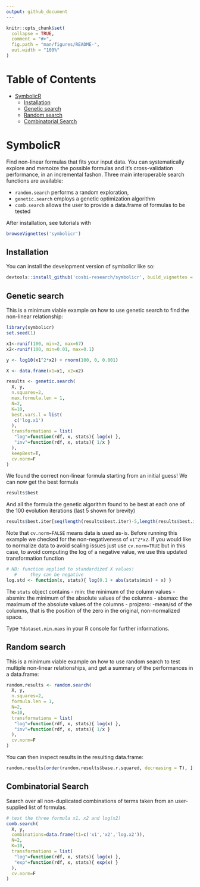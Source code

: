 ```yaml
---
output: github_document
---
```


<!-- README.md is generated from README.Rmd. Please edit that file -->

```r
knitr::opts_chunk$set(
  collapse = TRUE,
  comment = "#>",
  fig.path = "man/figures/README-",
  out.width = "100%"
)
```

<!-- TOC start (generated with https://github.com/derlin/bitdowntoc) -->
# Table of Contents

- [SymbolicR](#symbolicr)
   * [Installation](#installation)
   * [Genetic search](#genetic-search)
   * [Random search](#random-search)
   * [Combinatorial Search](#combinatorial-search)

<!-- TOC end -->


# SymbolicR

<!-- badges: start -->
<!-- badges: end -->

Find non-linear formulas that fits your input data. 
You can systematically explore and memoize the possible formulas and it's cross-validation performance, in an incremental fashon. 
Three main interoperable search functions are available: 

- `random.search` performs a random exploration, 
- `genetic.search` employs a genetic optimization algorithm
- `comb.search` allows the user to provide a data.frame of formulas to be tested

After installation, see tutorials with

```r
browseVignettes('symbolicr')
```

## Installation

You can install the development version of symbolicr like so:

``` r
devtools::install_github('cosbi-research/symbolicr', build_vignettes = TRUE)
```

## Genetic search

This is a minimum viable example on how to use genetic search to find the non-linear relationship:

```r
library(symbolicr)
set.seed(1)

x1<-runif(100, min=2, max=67)
x2<-runif(100, min=0.01, max=0.1)

y <- log10(x1^2*x2) + rnorm(100, 0, 0.001)

X <- data.frame(x1=x1, x2=x2)

results <- genetic.search(
  X, y, 
  n.squares=2, 
  max.formula.len = 1, 
  N=2,
  K=10,
  best.vars.l = list(
   c('log.x1')
  ),
  transformations = list(
   "log"=function(rdf, x, stats){ log(x) },
   "inv"=function(rdf, x, stats){ 1/x }
  ),
  keepBest=T,
  cv.norm=F
)

```

We found the correct non-linear formula starting from an initial guess!
We can now get the best formula

```r
results$best
```
And all the formula the genetic algorithm found to be best at each one of the 100 evolution iterations
(last 5 shown for brevity)

```r
results$best.iter[seq(length(results$best.iter)-5,length(results$best.iter))]
```
Note that `cv.norm=FALSE` means data is used as-is.
Before running this example we checked for the non-negativeness of `x1^2*x2`.
If you would like to normalize data to avoid scaling issues just use `cv.norm=TRUE` 
but in this case, to avoid computing the log of a negative value, we use this updated transformation function

```r
# NB: function applied to standardized X values!
   #     they can be negative
log.std <- function(x, stats){ log(0.1 + abs(stats$min) + x) }
```

The `stats` object contains 
- min: the minimum of the column values
- absmin: the minimum of the absolute values of the columns
- absmax: the maximum of the absolute values of the columns
- projzero: -mean/sd of the columns, that is the position of the zero in the original, non-normalized space.

Type `?dataset.min.maxs` in your R console for further informations.

## Random search

This is a minimum viable example on how to use random search to test multiple non-linear relationships, and get a summary of the performances
in a data.frame:

```r

random.results <- random.search(
  X, y, 
  n.squares=2, 
  formula.len = 1, 
  N=2,
  K=10,
  transformations = list(
   "log"=function(rdf, x, stats){ log(x) },
   "inv"=function(rdf, x, stats){ 1/x }
  ),
  cv.norm=F
)

```

You can then inspect results in the resulting data.frame:

```r
random.results[order(random.results$base.r.squared, decreasing = T), ][seq(5), ]
```

## Combinatorial Search

Search over all non-duplicated combinations of terms taken from an user-supplied list of formulas.


```r

# test the three formula x1, x2 and log(x2)
comb.search(
  X, y, 
  combinations=data.frame(t1=c('x1','x2','log.x2')), 
  N=2,
  K=10,
  transformations = list(
   "log"=function(rdf, x, stats){ log(x) },
   "exp"=function(rdf, x, stats){ exp(x) }
  ),
  cv.norm=F
)

```
